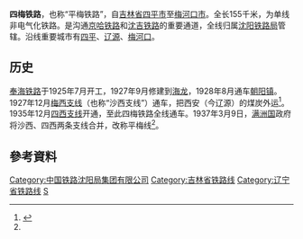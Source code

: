 {{Infobox rail system-route
|rail_name=四梅铁路
|box_width=
|name_bgcolor=
|banner_color=blue
|sec_banner_color=
|third_banner_color=
|logo_filename=
|image =
|caption =
|image_width=
|logo_bgcolor=
|logo_note=
|system_map=
|mapimage_width=
|map_bgcolor=
|code_name=
|japanese_name=
|hiragana_name=
|romanji_name=
|locale={{PRC}}
|service_type=
|status=运营中
|begin_operation=1935年12月（全线开通）
|end_operation=
|operation_note=
|system_length=155公里
|length_in_operation=
|total_length=
|track=
|line_title=
|lines=[[单线铁路|单线铁路]]
|stations=
|route_title=线路
|main_route=
|secondary_route=
|branch_route=
|standard=
|main_stations=
|ridership=
|fleet_size=
|max_speed=
|max_grade=
|track_gauge=1,435毫米（[[标准轨|标准轨]]）
|distance_between_mainlines=
|min_radius=
|control=
|electrified=
|rollingstock=
|depot=
|operator=[[中国铁路总公司|中国铁路总公司]][[沈阳铁路局|沈阳铁路局]]
|franchise=
|hq=
|key_person=
|website=
|route_map=
{{bs-map|lua=1
|style=border:0;font-size:13px;margin:auto;float:none;width:350px;
|collapsible=0
|map=
CONTg~~ ~~ ~~{{RoutemapRoute|Licon=u|[[平齐铁路|平齐铁路]]往[[齐齐哈尔站|齐齐哈尔站]]方向}}
\ABZg+l\CONTfq~~ ~~ ~~{{RoutemapRoute|Licon=r|[[京哈铁路|京哈铁路]]往[[哈尔滨站|哈尔滨站]]方向}}
\BHF\~~0~~[[四平站|四平站]]
CONTgq\ABZgr\~~ ~~ ~~{{RoutemapRoute|Licon=l|[[京哈铁路|京哈铁路]]往[[北京站|北京站]]方向}}
\HST\~~6~~[[平东站_(吉林省)|平东站]]
CONTgq\KRZu\CONTfq~~ ~~ ~~[[哈大客运专线|哈大客运专线]]{{BSsplit|{{Rmri|L}}[[大连北站|大连北站]]|[[哈尔滨西站|哈尔滨西站]]{{Rmri|r}}}}
\HST\~~18~~[[哈福站|哈福站]]
\HST\~~25~~[[东山站_(吉林省)|东山站]]
\HST\~~34~~[[石岭站_(吉林省)|石岭站]]
\HST\~~47~~[[天德站|天德站]]
\HST\~~58~~[[平岗站|平岗站]]
\ABZg+l\CONTfq~~ ~~ ~~{{RoutemapRoute|Licon=r|[[辽长铁路|辽长铁路]]往[[双阳站|双阳站]]方向}}
\HST\~~70~~[[白泉站|白泉站]]
CONTgq\ABZg+r\~~ ~~ ~~{{RoutemapRoute|Licon=l|[[开源铁路|开源铁路]]往[[开原站|开原站]]方向}}
\HST\~~82~~[[辽源站|辽源站]]
\HST\~~100~~[[渭津站|渭津站]]
\HST\~~111~~[[大兴镇站|大兴镇站]]
\HST\~~124~~[[东丰北站|东丰北站]]
\HST\~~129~~[[东丰站_(吉林)|东丰站]]
\ABZg+l\CONTfq~~ ~~ ~~{{RoutemapRoute|Licon=r|[[沈吉铁路|沈吉铁路]]往[[吉林站|吉林站]]方向}}
\HST\~~148~~[[莲河站|莲河站]]
\BHF\~~155~~[[梅河口站|梅河口站]]
CONTgq\ABZgr+r\~~ ~~ ~~{{RoutemapRoute|Licon=l|[[沈吉铁路|沈吉铁路]]往[[沈阳北站|沈阳北站]]方向}}
\CONTf\~~ ~~ ~~{{RoutemapRoute|Licon=d|[[梅集铁路|梅集铁路]]往[[集安站|集安站]]方向}}
}}
}}
'''四梅铁路'''，也称“平梅铁路”，自[[吉林省|吉林省]][[四平市|四平市]]至[[梅河口市|梅河口市]]。全长155千米，为单线非电气化铁路。是沟通[[京哈铁路|京哈铁路]]和[[沈吉铁路|沈吉铁路]]的重要通道，全线归属[[沈阳铁路局|沈阳铁路局]]管辖。沿线重要城市有[[四平|四平]]、[[辽源|辽源]]、[[梅河口|梅河口]]。

==历史==
[[奉海铁路|奉海铁路]]于1925年7月开工，1927年9月修建到[[海龙县|海龙]]，1928年8月通车[[朝阳镇_(辉南县)|朝阳镇]]。1927年12月[[梅西支线|梅西支线]]（也称“沙西支线”）通车，把西安（今辽源）的煤炭外运<ref name="lnrail">{{cite book|author=《辽宁省志·铁道志》编委会|title=辽宁省志·铁道志|publisher=[[中国铁道出版社|中国铁道出版社]]|year=2000|isbn=7-113-03971-5}}</ref>{{rp|59}}。1935年12月[[四西支线|四西支线]]开通，至此四梅铁路全线通车。1937年3月9日，[[满洲国|满洲国]]政府将沙西、四西两条支线合并，改称平梅线<ref name="lnrail"/>{{rp|59}}。

== 參考資料 ==
<references />
[[Category:中国铁路沈阳局集团有限公司|Category:中国铁路沈阳局集团有限公司]]
[[Category:吉林省铁路线|Category:吉林省铁路线]]
[[Category:辽宁省铁路线|Category:辽宁省铁路线]]
[[Category:满洲国国有铁道|S]]

{{四梅铁路}}
{{中国铁路}}
